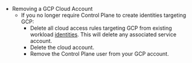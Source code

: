 - Removing a GCP Cloud Account
  - If you no longer require Control Plane to create identities targeting GCP:
    - Delete all cloud access rules targeting GCP from existing workload [identities](/reference/identity). This will delete any associated service account.
    - Delete the cloud account.
    - Remove the Control Plane user from your GCP account.